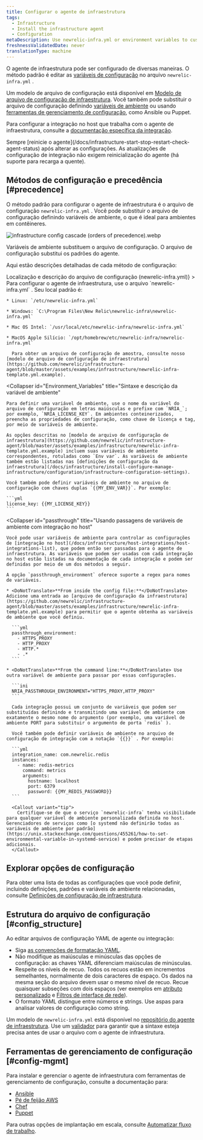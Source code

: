```yaml
---
title: Configurar o agente de infraestrutura
tags:
  - Infrastructure
  - Install the infrastructure agent
  - Configuration
metaDescription: Use newrelic-infra.yml or environment variables to customize New Relic's infrastructure agent settings like license key or custom attributes.
freshnessValidatedDate: never
translationType: machine
---
```



O agente de infraestrutura pode ser configurado de diversas maneiras. O método padrão é editar as [variáveis de configuração](/docs/infrastructure/install-configure-infrastructure/configuration/infrastructure-configuration-settings) no arquivo `newrelic-infra.yml` .

Um modelo de arquivo de configuração está disponível em [Modelo de arquivo de configuração de infraestrutura](https://github.com/newrelic/infrastructure-agent/blob/master/assets/examples/infrastructure/newrelic-infra-template.yml.example). Você também pode substituir o arquivo de configuração definindo [variáveis de ambiente](#Environment_Variables) ou usando [ferramentas de gerenciamento de configuração](#config-mgmt), como Ansible ou Puppet.

Para configurar a integração no host que trabalha com o agente de infraestrutura, consulte a [documentação específica da integração](/docs/integrations/host-integrations/get-started/introduction-host-integrations).

<Callout variant="important">
  Sempre [reinicie o agente](/docs/infrastructure-start-stop-restart-check-agent-status) após alterar as configurações. As atualizações de configuração de integração não exigem reinicialização do agente (há suporte para recarga a quente).
</Callout>

## Métodos de configuração e precedência [#precedence]

O método padrão para configurar o agente de infraestrutura é o arquivo de configuração `newrelic-infra.yml` . Você pode substituir o arquivo de configuração definindo variáveis de ambiente, o que é ideal para ambientes em contêineres.

<img
  title="infrastructure config cascade (orders of precedence).webp"
  alt="infrastructure config cascade (orders of precedence).webp"
  src={infrastructureCascadeConfig}
/>

<figcaption>
  Variáveis de ambiente substituem o arquivo de configuração. O arquivo de configuração substitui os padrões do agente.
</figcaption>

Aqui estão descrições detalhadas de cada método de configuração:

<CollapserGroup>
  <Collapser
    id="config-file"
    title={<>Localização e descrição do arquivo de configuração (<InlineCode>newrelic-infra.yml</InlineCode>)</>}
  >
    Para configurar o agente de infraestrutura, use o arquivo `newrelic-infra.yml` . Seu local padrão é:

    * Linux: `/etc/newrelic-infra.yml`

    * Windows: `C:\Program Files\New Relic\newrelic-infra\newrelic-infra.yml`

    * Mac OS Intel: `/usr/local/etc/newrelic-infra/newrelic-infra.yml`

    * MacOS Apple Silício: `/opt/homebrew/etc/newrelic-infra/newrelic-infra.yml`

      Para obter um arquivo de configuração de amostra, consulte nosso [modelo de arquivo de configuração de infraestrutura](https://github.com/newrelic/infrastructure-agent/blob/master/assets/examples/infrastructure/newrelic-infra-template.yml.example).
  </Collapser>

  <Collapser
    id="Environment_Variables"
    title="Sintaxe e descrição da variável de ambiente"
  >
    Para definir uma variável de ambiente, use o nome da variável do arquivo de configuração em letras maiúsculas e prefixe com `NRIA_`; por exemplo, `NRIA_LICENSE_KEY`. Em ambientes conteinerizados, preencha as propriedades de configuração, como chave de licença e tag, por meio de variáveis de ambiente.

    As opções descritas no [modelo de arquivo de configuração de infraestrutura](https://github.com/newrelic/infrastructure-agent/blob/master/assets/examples/infrastructure/newrelic-infra-template.yml.example) incluem suas variáveis de ambiente correspondentes, rotuladas como `Env var`. As variáveis de ambiente também estão listadas nas [definições de configuração da infraestrutura](/docs/infrastructure/install-configure-manage-infrastructure/configuration/infrastructure-configuration-settings).

    Você também pode definir variáveis de ambiente no arquivo de configuração com chaves duplas `{{MY_ENV_VAR}}`. Por exemplo:

    ```yml
    license_key: {{MY_LICENSE_KEY}}
    ```
  </Collapser>

  <Collapser
    id="passthrough"
    title="Usando passagens de variáveis de ambiente com integração no host"
  >
    Você pode usar variáveis de ambiente para controlar as configurações de [integração no host](/docs/infrastructure/host-integrations/host-integrations-list), que podem então ser passadas para o agente de infraestrutura. As variáveis que podem ser usadas com cada integração no host estão listadas na documentação de cada integração e podem ser definidas por meio de um dos métodos a seguir.

    A opção `passthrough_environment` oferece suporte a regex para nomes de variáveis.

    * <DoNotTranslate>**From inside the config file:**</DoNotTranslate> Adicione uma entrada ao [arquivo de configuração da infraestrutura](https://github.com/newrelic/infrastructure-agent/blob/master/assets/examples/infrastructure/newrelic-infra-template.yml.example) para permitir que o agente obtenha as variáveis de ambiente que você definiu.

      ```yml
      passthrough_environment:
        - HTTPS_PROXY
        - HTTP_PROXY
        - HTTP.*
        - .* 
      ```

    * <DoNotTranslate>**From the command line:**</DoNotTranslate> Use outra variável de ambiente para passar por essas configurações.

      ```ini
      NRIA_PASSTHROUGH_ENVIRONMENT="HTTPS_PROXY,HTTP_PROXY"
      ```

      Cada integração possui um conjunto de variáveis que podem ser substituídas definindo e transmitindo uma variável de ambiente com exatamente o mesmo nome do argumento (por exemplo, uma variável de ambiente PORT para substituir o argumento de porta `redis` ).

      Você também pode definir variáveis de ambiente no arquivo de configuração de integração com a notação `{{}}` . Por exemplo:

      ```yml
      integration_name: com.newrelic.redis
      instances:
        - name: redis-metrics
          command: metrics
          arguments:
            hostname: localhost
            port: 6379
            password: {{MY_REDIS_PASSWORD}}
      ```

      <Callout variant="tip">
        Certifique-se de que o serviço `newrelic-infra` tenha visibilidade para qualquer variável de ambiente personalizada definida no host. Gerenciadores de serviços como [o systemd não definirão todas as variáveis de ambiente por padrão](https://unix.stackexchange.com/questions/455261/how-to-set-environmental-variable-in-systemd-service) e podem precisar de etapas adicionais.
      </Callout>
  </Collapser>
</CollapserGroup>

## Explorar opções de configuração

Para obter uma lista de todas as configurações que você pode definir, incluindo definições, padrões e variáveis de ambiente relacionadas, consulte [Definições de configuração de infraestrutura](/docs/infrastructure/install-configure-infrastructure/configuration/infrastructure-configuration-settings).

## Estrutura do arquivo de configuração [#config_structure]

Ao editar arquivos de configuração YAML de agente ou integração:

* Siga [as convenções de formatação YAML](https://en.wikipedia.org/wiki/YAML).
* Não modifique as maiúsculas e minúsculas das opções de configuração: as chaves YAML diferenciam maiúsculas de minúsculas.
* Respeite os níveis de recuo. Todos os recuos estão em incrementos semelhantes, normalmente de dois caracteres de espaço. Os dados na mesma seção do arquivo devem usar o mesmo nível de recuo. Recue quaisquer subseções com dois espaços (ver exemplos em [atributo personalizado](/docs/infrastructure/install-configure-infrastructure/configuration/infrastructure-configuration-settings#custom-attributes) e [Filtros de interface de rede](/docs/infrastructure/install-configure-infrastructure/configuration/infrastructure-configuration-settings#network-interface-filters)).
* O formato YAML distingue entre números e strings. Use aspas para analisar valores de configuração como string.

Um modelo de `newrelic-infra.yml` está disponível no [repositório do agente de infraestrutura](https://github.com/newrelic/infrastructure-agent/blob/master/assets/examples/infrastructure/newrelic-infra-template.yml.example). Use um [validador](http://www.yamllint.com/) para garantir que a sintaxe esteja precisa antes de usar o arquivo com o agente de infraestrutura.

## Ferramentas de gerenciamento de configuração [#config-mgmt]

Para instalar e gerenciar o agente de infraestrutura com ferramentas de gerenciamento de configuração, consulte a documentação para:

* [Ansible](/docs/infrastructure/new-relic-infrastructure/config-management-tools/configure-new-relic-infrastructure-using-ansible)
* [Pé de feijão AWS](/docs/infrastructure/install-infrastructure-agent/config-management-tools/configure-infrastructure-agent-aws-elastic-beanstalk)
* [Chef](/docs/infrastructure/new-relic-infrastructure/config-management-tools/configure-new-relic-infrastructure-using-chef)
* [Puppet](/docs/infrastructure/new-relic-infrastructure/config-management-tools/configure-new-relic-infrastructure-puppet)

Para outras opções de implantação em escala, consulte [Automatizar fluxo de trabalho](https://developer.newrelic.com/automate-workflows).